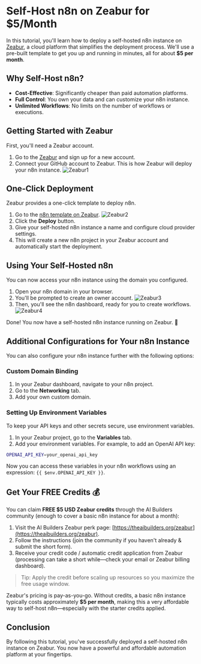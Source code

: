 # Self-Host n8n on Zeabur for $5/Month

In this tutorial, you'll learn how to deploy a self-hosted n8n instance on [Zeabur](https://zeabur.com), a cloud platform that simplifies the deployment process. We'll use a pre-built template to get you up and running in minutes, all for about **$5 per month**.

## Why Self-Host n8n?

- **Cost-Effective**: Significantly cheaper than paid automation platforms.
- **Full Control**: You own your data and can customize your n8n instance.
- **Unlimited Workflows**: No limits on the number of workflows or executions.

## Getting Started with Zeabur

First, you'll need a Zeabur account.

1. Go to the [Zeabur](https://zeabur.com) and sign up for a new account.
2. Connect your GitHub account to Zeabur. This is how Zeabur will deploy your n8n instance.
![Zeabur1](/public/products/zeabur/zeabur1.png)

## One-Click Deployment

Zeabur provides a one-click template to deploy n8n.

1. Go to the [n8n template on Zeabur](https://zeabur.com/templates/JP88UN).
![Zeabur2](/public/products/zeabur/zeabur2.png)
2. Click the **Deploy** button.
3. Give your self-hosted n8n instance a name and configure cloud provider settings.
4. This will create a new n8n project in your Zeabur account and automatically start the deployment.

## Using Your Self-Hosted n8n

You can now access your n8n instance using the domain you configured.

1.  Open your n8n domain in your browser.
2.  You'll be prompted to create an owner account.
![Zeabur3](/public/products/zeabur/zeabur3.png)
3.  Then, you'll see the n8n dashboard, ready for you to create workflows.
![Zeabur4](/public/products/zeabur/zeabur4.png)

Done! You now have a self-hosted n8n instance running on Zeabur. 🎉

## Additional Configurations for Your n8n Instance

You can also configure your n8n instance further with the following options:

### Custom Domain Binding

1.  In your Zeabur dashboard, navigate to your n8n project.
2.  Go to the **Networking** tab.
3.  Add your own custom domain.

### Setting Up Environment Variables

To keep your API keys and other secrets secure, use environment variables.

1.  In your Zeabur project, go to the **Variables** tab.
2.  Add your environment variables. For example, to add an OpenAI API key:

```bash
OPENAI_API_KEY=your_openai_api_key
```
Now you can access these variables in your n8n workflows using an expression: `{{ $env.OPENAI_API_KEY }}`.

## Get Your FREE Credits 💰

You can claim **FREE $5 USD Zeabur credits** through the AI Builders community (enough to cover a basic n8n instance for about a month):

1. Visit the AI Builders Zeabur perk page: [https://theaibuilders.org/zeabur](https://theaibuilders.org/zeabur).
2. Follow the instructions (join the community if you haven't already & submit the short form).
3. Receive your credit code / automatic credit application from Zeabur (processing can take a short while—check your email or Zeabur billing dashboard).

> Tip: Apply the credit before scaling up resources so you maximize the free usage window.

Zeabur's pricing is pay-as-you-go. Without credits, a basic n8n instance typically costs approximately **$5 per month**, making this a very affordable way to self-host n8n—especially with the starter credits applied.

## Conclusion

By following this tutorial, you've successfully deployed a self-hosted n8n instance on Zeabur. You now have a powerful and affordable automation platform at your fingertips.
